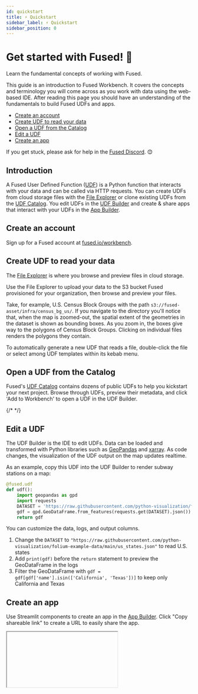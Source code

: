 ```yaml
---
id: quickstart
title: ⚡ Quickstart
sidebar_label: ⚡ Quickstart
sidebar_position: 0
---
```


# Get started with Fused! 🚀

Learn the fundamental concepts of working with Fused.

This guide is an introduction to Fused Workbench. It covers the concepts and terminology you will come across as you work with data using the web-based IDE. After reading this page you should have an understanding of the fundamentals to build Fused UDFs and apps.

- [Create an account](/quickstart/#create-an-account)
- [Create UDF to read your data](/quickstart/#create-udf-to-read-your-data)
- [Open a UDF from the Catalog](/quickstart/#open-a-udf-from-the-catalog)
- [Edit a UDF](/quickstart/#edit-a-udf)
- [Create an app](/quickstart/#create-an-app)

If you get stuck, please ask for help in the [Fused Discord](https://discord.com/invite/BxS5wMzdRk). 😊

## Introduction

A Fused User Defined Function ([UDF](/core-concepts/why/)) is a Python function that interacts with your data and can be called via HTTP requests. You can create UDFs from cloud storage files with the [File Explorer](/workbench/file-explorer/) or clone existing UDFs from the [UDF Catalog](/workbench/udf-catalog/). You edit UDFs in the [UDF Builder](/workbench/udf-builder/) and create & share apps that interact with your UDFs in the [App Builder](/workbench/app-builder/).

## Create an account

Sign up for a Fused account at [fused.io/workbench](https://www.fused.io/workbench).

## Create UDF to read your data

The [File Explorer](/workbench/file-explorer/) is where you browse and preview files in cloud storage.

Use the File Explorer to upload your data to the S3 bucket Fused provisioned for your organization, then browse and preview your files.

Take, for example, U.S. Census Block Groups with the path `s3://fused-asset/infra/census_bg_us/`. If you navigate to the directory you'll notice that, when the map is zoomed-out, the spatial extent of the geometries in the dataset is shown as bounding boxes. As you zoom in, the boxes give way to the polygons of Census Block Groups. Clicking on individual files renders the polygons they contain.

To automatically generate a new UDF that reads a file, double-click the file or select among UDF templates within its kebab menu.


<ReactPlayer playsinline={true} className="video__player" playing={true} muted={true} controls height="100%" url="https://fused-magic.s3.us-west-2.amazonaws.com/workbench-walkthrough-videos/sina_filexplorer.mp4" width="100%" />

## Open a UDF from the Catalog

Fused's [UDF Catalog](/workbench/udf-catalog/) contains dozens of public UDFs to help you kickstart your next project. Browse through UDFs, preview their metadata, and click 'Add to Workbench' to open a UDF in the UDF Builder.

{/* <ReactPlayer playsinline={true} className="video__player" playing={true} muted={true} controls height="100%" url="https://fused-magic.s3.us-west-2.amazonaws.com/workbench-walkthrough-videos/docs_catalog.mp4" width="100%" />
 */}

## Edit a UDF

The UDF Builder is the IDE to edit UDFs. Data can be loaded and transformed with Python libraries such as [GeoPandas](https://geopandas.org/en/stable/) and [xarray](https://docs.xarray.dev/en/stable/). As code changes, the visualization of the UDF output on the map updates realtime.

As an example, copy this UDF into the UDF Builder to render subway stations on a map:

```python showLineNumbers
@fused.udf
def udf():
    import geopandas as gpd
    import requests
    DATASET = 'https://raw.githubusercontent.com/python-visualization/folium-example-data/main/subway_stations.geojson'
    gdf = gpd.GeoDataFrame.from_features(requests.get(DATASET).json())
    return gdf
```

You can customize the data, logs, and output columns.

1. Change the `DATASET` to `"https://raw.githubusercontent.com/python-visualization/folium-example-data/main/us_states.json"` to read U.S. states
2. Add `print(gdf)` before the `return` statement to preview the GeoDataFrame in the logs
3. Filter the GeoDataFrame with `gdf = gdf[gdf['name'].isin(['California', 'Texas'])]` to keep only California and Texas

## Create an app

Use Streamlit components to create an app in the [App Builder](/workbench/app-builder/). Click "Copy shareable link" to create a URL to easily share the app.


<Iframe
  id="iframe-1"
  code={CODE}
  requirements={[
    "/pyarrow/pyarrow-17.0.0-cp312-cp312-pyodide_2024_0_wasm32.whl",
    "micropip",
    "pyodide-unix-timezones",
    "requests",
    "yarl",
    "pydeck",

  ]}
  url = "https://www.fused.io/workbench#app/s/a"
  height="400px"
  useResizer={false}
/>

## Next steps

Congratulations, you're off to a great start with Fused. 🎉

- Load data from [Google Earth Engine](/user-guide/in/gee/) and [DuckDB](/user-guide/in/duckdb/)
- Run operations like [buffer analysis](/user-guide/transform/geospatial/buffer/)
- Load data into [Lonboard](/user-guide/out/lonboard/) or [Streamlit](/user-guide/out/streamlit/), and [other popular applications](/user-guide/transform/geospatial/)
- Join [Discord](https://bit.ly/fused-discord) to connect with the community and discover what's possible
- Once you feel ready, [share](/python-sdk/contribute/) your UDFs with the community

Welcome aboard! 🚢
